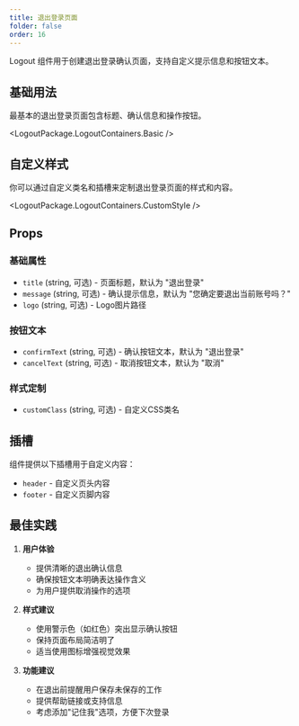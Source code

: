 ```yaml
---
title: 退出登录页面
folder: false
order: 16
---
```



Logout 组件用于创建退出登录确认页面，支持自定义提示信息和按钮文本。

## 基础用法

最基本的退出登录页面包含标题、确认信息和操作按钮。

<LogoutPackage.LogoutContainers.Basic />

## 自定义样式

你可以通过自定义类名和插槽来定制退出登录页面的样式和内容。

<LogoutPackage.LogoutContainers.CustomStyle />

## Props

### 基础属性
- `title` (string, 可选) - 页面标题，默认为 "退出登录"
- `message` (string, 可选) - 确认提示信息，默认为 "您确定要退出当前账号吗？"
- `logo` (string, 可选) - Logo图片路径

### 按钮文本
- `confirmText` (string, 可选) - 确认按钮文本，默认为 "退出登录"
- `cancelText` (string, 可选) - 取消按钮文本，默认为 "取消"

### 样式定制
- `customClass` (string, 可选) - 自定义CSS类名

## 插槽

组件提供以下插槽用于自定义内容：

- `header` - 自定义页头内容
- `footer` - 自定义页脚内容

## 最佳实践

1. **用户体验**
   - 提供清晰的退出确认信息
   - 确保按钮文本明确表达操作含义
   - 为用户提供取消操作的选项

2. **样式建议**
   - 使用警示色（如红色）突出显示确认按钮
   - 保持页面布局简洁明了
   - 适当使用图标增强视觉效果

3. **功能建议**
   - 在退出前提醒用户保存未保存的工作
   - 提供帮助链接或支持信息
   - 考虑添加"记住我"选项，方便下次登录 

